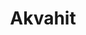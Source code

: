 ---
slug: akvahit
link: /projects/akvahit/
category: 'projects'
title: Akvahit
publicData: Sep 11th 2020
pagesCount: 12
pages: 
        - page:
            - image: ../../assets/images/projects/project-0-openfactoring/1.jpg
            - title: Главная,
        - page:
            - image: ../../assets/images/projects/project-0-openfactoring/1.jpg
            - title: О нас,
        - page:
            - image: ../../assets/images/projects/project-0-openfactoring/1.jpg
            - title: Бренды,
        - page:
            - image: ../../assets/images/projects/project-0-openfactoring/1.jpg
            - title: Карточки,
        - page:
            - image: ../../assets/images/projects/project-0-openfactoring/1.jpg
            - title: Контакты,
        - page:
            - image: ../../assets/images/projects/project-0-openfactoring/1.jpg
            - title: Доставка,
        - page:
            - image: ../../assets/images/projects/project-0-openfactoring/1.jpg
            - title: Гарантия,
        - page:
            - image: ../../assets/images/projects/project-0-openfactoring/1.jpg
            - title: Заказ,
        - page:
            - image: ../../assets/images/projects/project-0-openfactoring/1.jpg
            - title: Оплата,
        - page:
            - image: ../../assets/images/projects/project-0-openfactoring/1.jpg
            - title: Продукты,
        - page:
            - image: ../../assets/images/projects/project-0-openfactoring/1.jpg
            - title: Возврат,
        - page:
            - image: ../../assets/images/projects/project-0-openfactoring/1.jpg
            - title: Детали
sortIdx: 360
---